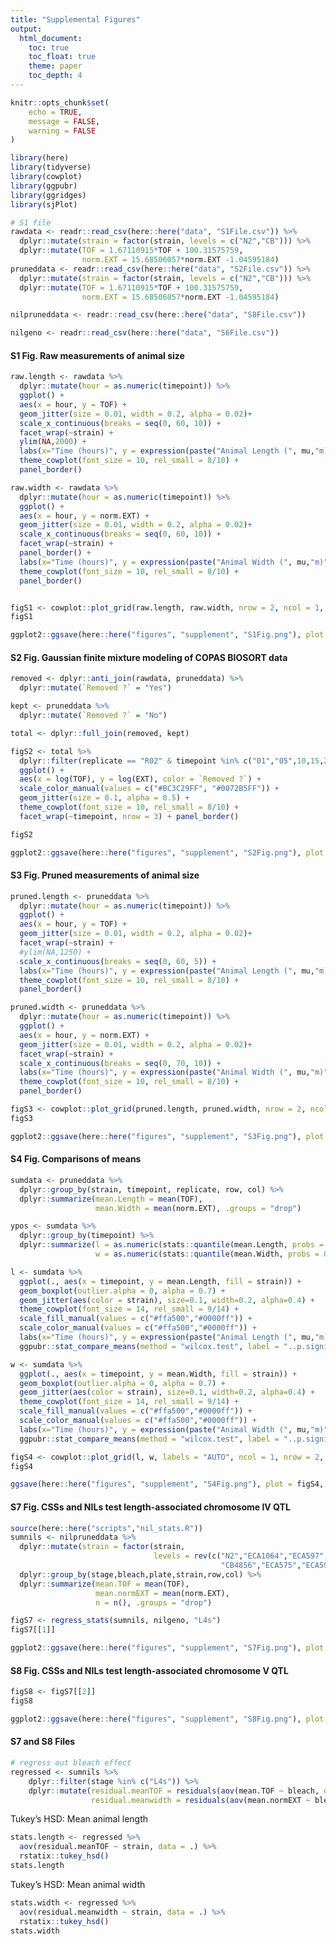 ```yaml
---
title: "Supplemental Figures"
output: 
  html_document:
    toc: true
    toc_float: true
    theme: paper
    toc_depth: 4
---
```

```r
knitr::opts_chunk$set(
	echo = TRUE,
	message = FALSE,
	warning = FALSE
)
```

```r
library(here)
library(tidyverse)
library(cowplot)
library(ggpubr)
library(ggridges)
library(sjPlot)

# S1 file
rawdata <- readr::read_csv(here::here("data", "S1File.csv")) %>%
  dplyr::mutate(strain = factor(strain, levels = c("N2","CB"))) %>%
  dplyr::mutate(TOF = 1.67110915*TOF + 100.31575759,
                norm.EXT = 15.68506057*norm.EXT -1.04595184)
pruneddata <- readr::read_csv(here::here("data", "S2File.csv")) %>%
  dplyr::mutate(strain = factor(strain, levels = c("N2","CB"))) %>%
  dplyr::mutate(TOF = 1.67110915*TOF + 100.31575759,
                norm.EXT = 15.68506057*norm.EXT -1.04595184)

nilpruneddata <- readr::read_csv(here::here("data", "S8File.csv"))

nilgeno <- readr::read_csv(here::here("data", "S6File.csv"))
```

#### **S1 Fig. Raw measurements of animal size**

```r
raw.length <- rawdata %>%
  dplyr::mutate(hour = as.numeric(timepoint)) %>%
  ggplot() +
  aes(x = hour, y = TOF) +
  geom_jitter(size = 0.01, width = 0.2, alpha = 0.02)+
  scale_x_continuous(breaks = seq(0, 60, 10)) +
  facet_wrap(~strain) +
  ylim(NA,2000) +
  labs(x="Time (hours)", y = expression(paste("Animal Length (", mu,"m)"))) +
  theme_cowplot(font_size = 10, rel_small = 8/10) +
  panel_border()

raw.width <- rawdata %>%
  dplyr::mutate(hour = as.numeric(timepoint)) %>%
  ggplot() +
  aes(x = hour, y = norm.EXT) +
  geom_jitter(size = 0.01, width = 0.2, alpha = 0.02)+
  scale_x_continuous(breaks = seq(0, 60, 10)) +
  facet_wrap(~strain) +
  panel_border() +
  labs(x="Time (hours)", y = expression(paste("Animal Width (", mu,"m)"))) +
  theme_cowplot(font_size = 10, rel_small = 8/10) +
  panel_border()


figS1 <- cowplot::plot_grid(raw.length, raw.width, nrow = 2, ncol = 1, align = "hv", labels = "AUTO", label_size = 10)
figS1
```
```r
ggplot2::ggsave(here::here("figures", "supplement", "S1Fig.png"), plot = figS1, device = "png", width = 7, height = 5, units = "in", dpi = 300, bg="white")
```


#### **S2 Fig. Gaussian finite mixture modeling of COPAS BIOSORT data**

```r
removed <- dplyr::anti_join(rawdata, pruneddata) %>%
  dplyr::mutate(`Removed ?` = "Yes")

kept <- pruneddata %>%
  dplyr::mutate(`Removed ?` = "No")

total <- dplyr::full_join(removed, kept)

figS2 <- total %>%
  dplyr::filter(replicate == "R02" & timepoint %in% c("01","05",10,15,20,25,30,35,40,45,50)) %>%
  ggplot() +
  aes(x = log(TOF), y = log(EXT), color = `Removed ?`) +
  scale_color_manual(values = c("#BC3C29FF", "#0072B5FF")) +
  geom_jitter(size = 0.1, alpha = 0.5) +
  theme_cowplot(font_size = 10, rel_small = 8/10) +
  facet_wrap(~timepoint, nrow = 3) + panel_border()

figS2  
```
```r
ggplot2::ggsave(here::here("figures", "supplement", "S2Fig.png"), plot = figS2, device = "png", width = 8, height = 5, units = "in", dpi = 300, bg="white")
```


#### **S3 Fig. Pruned measurements of animal size**
```r
pruned.length <- pruneddata %>%
  dplyr::mutate(hour = as.numeric(timepoint)) %>%
  ggplot() +
  aes(x = hour, y = TOF) +
  geom_jitter(size = 0.01, width = 0.2, alpha = 0.02)+
  facet_wrap(~strain) +
  #ylim(NA,1250) +
  scale_x_continuous(breaks = seq(0, 60, 5)) +
  labs(x="Time (hours)", y = expression(paste("Animal Length (", mu,"m)"))) +
  theme_cowplot(font_size = 10, rel_small = 8/10) +
  panel_border()

pruned.width <- pruneddata %>%
  dplyr::mutate(hour = as.numeric(timepoint)) %>%
  ggplot() +
  aes(x = hour, y = norm.EXT) +
  geom_jitter(size = 0.01, width = 0.2, alpha = 0.02)+
  facet_wrap(~strain) +
  scale_x_continuous(breaks = seq(0, 70, 10)) +
  labs(x="Time (hours)", y = expression(paste("Animal Width (", mu,"m)"))) +
  theme_cowplot(font_size = 10, rel_small = 8/10) +
  panel_border()

figS3 <- cowplot::plot_grid(pruned.length, pruned.width, nrow = 2, ncol = 1, align = "hv", labels = "AUTO", label_size = 10)
figS3
```
```r
ggplot2::ggsave(here::here("figures", "supplement", "S3Fig.png"), plot = figS3, device = "png", width = 7, height = 5, units = "in", dpi = 300, bg="white")
```


#### **S4 Fig. Comparisons of means**
```r
sumdata <- pruneddata %>%
  dplyr::group_by(strain, timepoint, replicate, row, col) %>%
  dplyr::summarize(mean.Length = mean(TOF),
                   mean.Width = mean(norm.EXT), .groups = "drop")

ypos <- sumdata %>% 
  dplyr::group_by(timepoint) %>%
  dplyr::summarize(l = as.numeric(stats::quantile(mean.Length, probs = 0.90, na.rm = TRUE)[1]) + 50,
                   w = as.numeric(stats::quantile(mean.Width, probs = 0.90, na.rm = TRUE)[1]) + 3)

l <- sumdata %>%
  ggplot(., aes(x = timepoint, y = mean.Length, fill = strain)) +
  geom_boxplot(outlier.alpha = 0, alpha = 0.7) +
  geom_jitter(aes(color = strain), size=0.1, width=0.2, alpha=0.4) +
  theme_cowplot(font_size = 14, rel_small = 9/14) +
  scale_fill_manual(values = c("#ffa500","#0000ff")) +
  scale_color_manual(values = c("#ffa500","#0000ff")) +
  labs(x="Time (hours)", y = expression(paste("Animal Length (", mu,"m)"))) +
  ggpubr::stat_compare_means(method = "wilcox.test", label = "..p.signif..", label.y = ypos$l)

w <- sumdata %>%
  ggplot(., aes(x = timepoint, y = mean.Width, fill = strain)) +
  geom_boxplot(outlier.alpha = 0, alpha = 0.7) +
  geom_jitter(aes(color = strain), size=0.1, width=0.2, alpha=0.4) +
  theme_cowplot(font_size = 14, rel_small = 9/14) +
  scale_fill_manual(values = c("#ffa500","#0000ff")) +
  scale_color_manual(values = c("#ffa500","#0000ff")) +
  labs(x="Time (hours)", y = expression(paste("Animal Width (", mu,"m)"))) +
  ggpubr::stat_compare_means(method = "wilcox.test", label = "..p.signif..", label.y = ypos$w)

figS4 <- cowplot::plot_grid(l, w, labels = "AUTO", ncol = 1, nrow = 2, align = "hv", label_size = 10)
figS4
```
```r
ggsave(here::here("figures", "supplement", "S4Fig.png"), plot = figS4, device = "png", width = 12, height = 9, units = "in", dpi = 300, bg="white")
```

#### **S7 Fig. CSSs and NILs test length-associated chromosome IV QTL**
```r
source(here::here("scripts","nil_stats.R"))
sumnils <- nilpruneddata %>%
  dplyr::mutate(strain = factor(strain, 
                                levels = rev(c("N2","ECA1064","ECA597","ECA2006","ECA232","ECA929",
                                               "CB4856","ECA575","ECA599","ECA1060","ECA1058","ECA828")))) %>%
  dplyr::group_by(stage,bleach,plate,strain,row,col) %>%
  dplyr::summarize(mean.TOF = mean(TOF),
                   mean.normEXT = mean(norm.EXT),
                   n = n(), .groups = "drop") 

figS7 <- regress_stats(sumnils, nilgeno, "L4s")
figS7[[1]]
```
```r
ggplot2::ggsave(here::here("figures", "supplement", "S7Fig.png"), plot = figS7[[1]], device = "png", width = 12, height = 6, units = "in", dpi = 300, bg = "white")
```


#### **S8 Fig. CSSs and NILs test length-associated chromosome V QTL**
```r
figS8 <- figS7[[2]]
figS8
```
```r
ggplot2::ggsave(here::here("figures", "supplement", "S8Fig.png"), plot = figS8, device = "png", width = 12, height = 6, units = "in", dpi = 300, bg = "white")
```


#### **S7 and S8 Files**
```r
# regress out bleach effect
regressed <- sumnils %>%
    dplyr::filter(stage %in% c("L4s")) %>%
    dplyr::mutate(residual.meanTOF = residuals(aov(mean.TOF ~ bleach, data = .)),
                  residual.meanwidth = residuals(aov(mean.normEXT ~ bleach, data = .)))
```

Tukey's HSD: Mean animal length
```r
stats.length <- regressed %>%
  aov(residual.meanTOF ~ strain, data = .) %>%
  rstatix::tukey_hsd()
stats.length
```

Tukey's HSD: Mean animal width
```r
stats.width <- regressed %>%
  aov(residual.meanwidth ~ strain, data = .) %>%
  rstatix::tukey_hsd()
stats.width
```
















